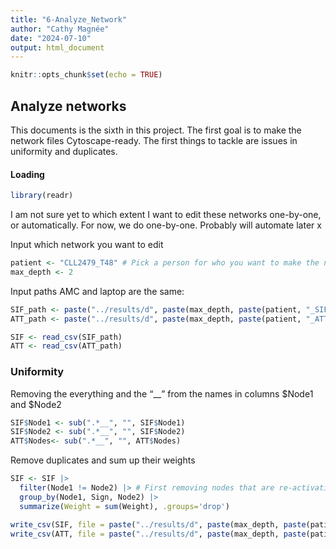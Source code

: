 ```yaml
---
title: "6-Analyze_Network"
author: "Cathy Magnée"
date: "2024-07-10"
output: html_document
---
```


```r
knitr::opts_chunk$set(echo = TRUE)
```

## Analyze networks

This documents is the sixth in this project. The first goal is to make the network files Cytoscape-ready. The first things to tackle are issues in uniformity and duplicates.

#### Loading

```r
library(readr)

```

I am not sure yet to which extent I want to edit these networks one-by-one, or automatically. For now, we do one-by-one. Probably will automate later x

Input which network you want to edit
```r
patient <- "CLL2479_T48" # Pick a person for who you want to make the network
max_depth <- 2
```



Input paths AMC and laptop are the same:
```r
SIF_path <- paste("../results/d", paste(max_depth, paste(patient, "_SIF_full.csv", sep = ""), sep = ""), sep = "")
ATT_path <- paste("../results/d", paste(max_depth, paste(patient, "_ATT_full.csv",sep = ""), sep = ""), sep = "")
```

```r
SIF <- read_csv(SIF_path)
ATT <- read_csv(ATT_path)
```
### Uniformity
Removing the everything and the "__" from the names in columns $Node1 and $Node2

```r
SIF$Node1 <- sub(".*__", "", SIF$Node1)
SIF$Node2 <- sub(".*__", "", SIF$Node2)
ATT$Nodes<- sub(".*__", "", ATT$Nodes)

```

Remove duplicates and sum up their weights
```r
SIF <- SIF |>
  filter(Node1 != Node2) |> # First removing nodes that are re-activating themselves
  group_by(Node1, Sign, Node2) |>
  summarize(Weight = sum(Weight), .groups='drop')

```


```r
write_csv(SIF, file = paste("../results/d", paste(max_depth, paste(patient, "_SIF_full.csv", sep = ""), sep = ""), sep = ""))
write_csv(ATT, file = paste("../results/d", paste(max_depth, paste(patient, "_ATT_full.csv",sep = ""), sep = ""), sep = ""))
```





